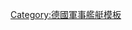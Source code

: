 {{Navbox
|name  = 德國鐵甲艦
|title = 德國海軍[[铁甲舰]]
|state = {{{state|autocollapse}}}
|style = wide
|bodyclass = hlist
|image = [[Image:War Ensign of Germany (1867-1892).svg|60px]]<br/><br/>[[Image:War Ensign of Germany (1892-1903).svg|60px]]<br/><br/>[[Image:War Ensign of Germany (1903-1918).svg|60px]]

|group1 = [[普鲁士级铁甲舰|普魯士級]]
|list1 =
* [[普鲁士号铁甲舰|普魯士號]]
* [[腓特烈大帝号铁甲舰|腓特烈大帝號]]
* [[大选帝侯号铁甲舰|大選帝侯號]]

|group2 = <div style="text-align: center;">[[皇帝级铁甲舰|皇帝級]]</div>
|list2 =
* [[皇帝号铁甲舰|皇帝號]]
* [[德国号铁甲舰|德國號]]

|group3 = [[萨克森级铁甲舰|薩克森級]]
|list3 =
* [[萨克森号铁甲舰|薩克森號]]
* [[巴伐利亚号铁甲舰|巴伐利亞號]]
* [[符腾堡号铁甲舰|符騰堡號]]
* [[巴登号铁甲舰|巴登號]]

|group4 = 無同級艦
|list4 =
* [[阿米尼乌斯号铁甲舰|阿米尼烏斯號]]
* [[阿达尔贝特亲王号铁甲舰|阿達爾貝特親王號]]
* [[腓特烈·卡尔号铁甲舰|腓特烈·卡爾號]]
* [[王储号铁甲舰|王儲號]]
* [[威廉国王号铁甲舰|威廉國王號]]
* [[漢薩號鐵甲艦|漢薩號]]
* [[奥尔登堡号铁甲舰|奧爾登堡號]]

|below =
[[德国铁甲舰列表]]<br/>
* [[Template:德國航空母艦|航空母艦]]
* [[Template:德國戰列艦|戰艦]]
* [[Template:德國戰鬥巡洋艦|戰鬥巡洋艦]]
* [[Template:德國裝甲艦|裝甲艦 (袖珍戰艦)]]
* [[Template:德國鐵甲艦|鐵甲艦]]
* [[Template:德國巡洋艦|巡洋艦]]
* 驅逐艦
** [[Template:德國大型魚雷艇|大型魚雷艇]]
** [[Template:德國二戰時期驅逐艦|二戰時期驅逐艦]]
** [[Template:德國二戰後驅逐艦|二戰後驅逐艦]]
}}
<noinclude>
{{collapsible option}}
[[Category:德國軍事艦艇模板]]
</noinclude>